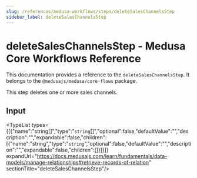 ```yaml
---
slug: /references/medusa-workflows/steps/deleteSalesChannelsStep
sidebar_label: deleteSalesChannelsStep
---
```



# deleteSalesChannelsStep - Medusa Core Workflows Reference

This documentation provides a reference to the `deleteSalesChannelsStep`. It belongs to the `@medusajs/medusa/core-flows` package.

This step deletes one or more sales channels.

## Input

<TypeList types={[{"name":"string[]","type":"`string`[]","optional":false,"defaultValue":"","description":"","expandable":false,"children":[{"name":"string","type":"`string`","optional":false,"defaultValue":"","description":"","expandable":false,"children":[]}]}]} expandUrl="https://docs.medusajs.com/learn/fundamentals/data-models/manage-relationships#retrieve-records-of-relation" sectionTitle="deleteSalesChannelsStep"/>

